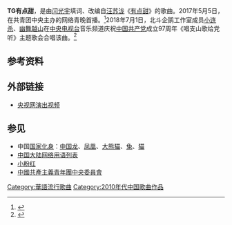{{Infobox song
| name       = TG有点甜
| type       = 
| artist     = 
| album      = 
| A-side     = 
| recorded   = 
| released   = <!-- {{Start date|YYYY|MM|DD}} -->
| published  = 
| genre      = 
| language   = 
| length     = <!-- {{Duration|m=MM|s=SS}} -->
| writer     = [[闫光宇|闫光宇]]
| composer   = [[汪苏泷|汪苏泷]]
| arranger   = [[王哲宁|王哲宁]]
| label      = 
| producer   = 
| tracks     = 
| misc       = 
}}
'''TG有点甜'''，是由[[闫光宇|闫光宇]]填词、改编自[[汪苏泷|汪苏泷]]《[[有点甜|有点甜]]》的歌曲。2017年5月5日，在共青团中央主办的网络青晚首播。<ref>{{cite news |title=爆紅的共青團《TG有點甜》奇葩舞台版，到底是首什麼樣的歌？ |url=https://chinaqna.com/a/39164 |accessdate=2021-02-06 |work=微信上的中國 |language=zh-TW |archive-date=2021-02-18 |archive-url=https://web.archive.org/web/20210218145003/https://chinaqna.com/a/39164 }}</ref>2018年7月1日，北斗企鹅工作室成员[[小连杀|小连杀]]、[[幽舞越山|幽舞越山]]在[[中国中央电视台|中央电视台]]音乐频道庆祝[[中国共产党|中国共产党]]成立97周年《唱支山歌给党听》主题歌会合唱该曲。<ref>{{cite news |title=CCTV音乐频道2018《唱支山歌给党听》主题歌会节目单 |url=http://tv.cctv.com/2018/07/01/ARTI0hW71exGbnrNQf9TIYU6180701.shtml |accessdate=2021-02-06 |work=tv.cctv.com |archive-date=2021-01-18 |archive-url=https://web.archive.org/web/20210118022605/http://tv.cctv.com/2018/07/01/ARTI0hW71exGbnrNQf9TIYU6180701.shtml }}</ref>

== 参考资料 ==
{{reflist}}

== 外部链接 ==
* [http://tv.cctv.com/2018/07/01/VIDEtlvmFNWrf5BEJkTrMXua180701.shtml 央视网演出视频] {{Wayback|url=http://tv.cctv.com/2018/07/01/VIDEtlvmFNWrf5BEJkTrMXua180701.shtml |date=20210218150157 }}

== 参见 ==
{{Portal|中华人民共和国|中国共产党|互联网}}
* 中国[[国家化身|国家化身]]：[[中国龙|中国龙]]、[[凤凰|凤凰]]、[[大熊猫|大熊猫]]、[[兔|兔]]、[[猫|猫]]
* [[中国大陆网络用语列表|中国大陆网络用语列表]]
* [[小粉红|小粉红]]
* [[中國共產主義青年團中央委員會|中國共產主義青年團中央委員會]]

[[Category:華語流行歌曲|Category:華語流行歌曲]]
[[Category:2010年代中国歌曲作品|Category:2010年代中国歌曲作品]]